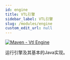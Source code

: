 ```yaml
---
id: engine
title: VTL引擎
sidebar_label: VTL引擎
slug: /modules/engine
custom_edit_url: null
---
```


[![Maven - Vtl Engine](https://maven-badges.herokuapp.com/maven-central/fr.insee.trevas/vtl-engine/badge.svg)](https://maven-badges.herokuapp.com/maven-central/fr.insee.trevas/vtl-engine)

运行引擎及其基本的Java实现。
